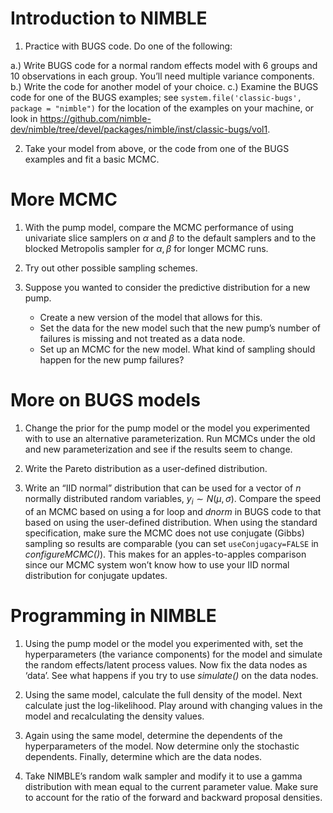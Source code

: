 # Introduction to NIMBLE

1) Practice with BUGS code. Do one of the following:

  a.) Write BUGS code for a normal random effects model with 6 groups and 10 observations in each group. You'll need multiple variance components. 
  b.) Write the code for another model of your choice. 
  c.) Examine the BUGS code for one of the BUGS examples; see ```system.file('classic-bugs', package = "nimble")``` for the location of the examples on your machine, or look in [https://github.com/nimble-dev/nimble/tree/devel/packages/nimble/inst/classic-bugs/vol1](https://github.com/nimble-dev/nimble/tree/devel/packages/nimble/inst/classic-bugs/vol1).

2) Take your model from above, or the code from one of the BUGS examples and fit a basic MCMC.

# More MCMC

1) With the pump model, compare the MCMC performance of using univariate slice samplers on $\alpha$ and $\beta$ to the default samplers and to the blocked Metropolis sampler for ${\alpha, \beta}$ for longer MCMC runs. 

2) Try out other possible sampling schemes. 

3) Suppose you wanted to consider the predictive distribution for a new pump. 
    - Create a new version of the model that allows for this.  
    - Set the data for the new model such that the new pump's number of failures is missing and not treated as a data node.
    - Set up an MCMC for the new model. What kind of sampling should happen for the new pump failures? 

# More on BUGS models

1) Change the prior for the pump model or the model you experimented with to use an alternative parameterization. Run MCMCs under the old and new parameterization and see if the results seem to change. 

2) Write the Pareto distribution as a user-defined distribution.

3) Write an "IID normal" distribution that can be used for a vector of $n$ normally distributed random variables, $y_i \sim N(\mu, \sigma)$. Compare the speed of an MCMC based on using a for loop and *dnorm* in BUGS code to that based on using the user-defined distribution. When using the standard specification, make sure the MCMC does not use conjugate (Gibbs) sampling so results are comparable (you can set `useConjugacy=FALSE` in *configureMCMC()*). This makes for an apples-to-apples comparison since our MCMC system won't know how to use your IID normal distribution for conjugate updates. 


# Programming in NIMBLE

1) Using the pump model or the model you experimented with, set the hyperparameters (the variance components) for the model and simulate the random effects/latent process values. Now fix the data nodes as 'data'. See what happens if you try to use *simulate()* on the data nodes. 

2) Using the same model, calculate the full density of the model. Next calculate just the log-likelihood. Play around with changing values in the model and recalculating the density values.

3) Again using the same model, determine the dependents of the hyperparameters of the model. Now determine only the stochastic dependents. Finally, determine which are the data nodes. 

4) Take NIMBLE's random walk sampler and modify it to use a gamma distribution with mean equal to the current parameter value. Make sure to account for the ratio of the forward and backward proposal densities. 



